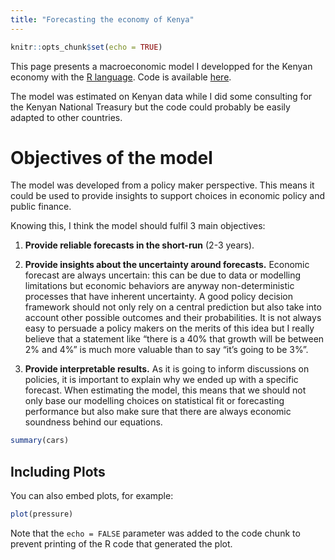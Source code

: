 ```yaml
---
title: "Forecasting the economy of Kenya"
---
```



```r
knitr::opts_chunk$set(echo = TRUE)
```


This page presents a macroeconomic model I developped for the Kenyan economy with the [R language](https://www.r-project.org/). Code is available [here](https://github.com/ant1h/forecasting-kenya).

The model was estimated on Kenyan data while I did some consulting for the Kenyan National Treasury but the code could probably be easily adapted to other countries.

# Objectives of the model

The model was developed from a policy maker perspective. This means it could be used to provide insights to support choices in economic policy and public finance.

Knowing this, I think the model should fulfil 3 main objectives:

1. **Provide reliable forecasts in the short-run** (2-3 years).

2. **Provide insights about the uncertainty around forecasts.** Economic forecast are always uncertain: this can be due to data or modelling limitations but economic behaviors are anyway non-deterministic processes that have inherent uncertainty. A good policy decision framework should not only rely on a central prediction but also take into account other possible outcomes and their probabilities. It is not always easy to persuade a policy makers on the merits of this idea  but I really believe that a statement like “there is a 40% that growth will be between 2% and 4%” is much more valuable than to say “it’s going to be 3%”.

3. **Provide interpretable results.** As it is going to inform discussions on policies, it is important to explain why we ended up with a specific forecast. When estimating the model, this means that we should not only base our modelling choices on statistical fit or forecasting performance but also make sure that there are always economic soundness behind our equations.

```r
summary(cars)
```

## Including Plots

You can also embed plots, for example:

```r
plot(pressure)
```

Note that the `echo = FALSE` parameter was added to the code chunk to prevent printing of the R code that generated the plot.
